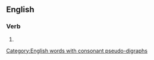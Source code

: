 ==English==

===Verb===
{{head|en|verb form}}

# {{en-past of|mishandle}}

[[Category:English words with consonant pseudo-digraphs]]